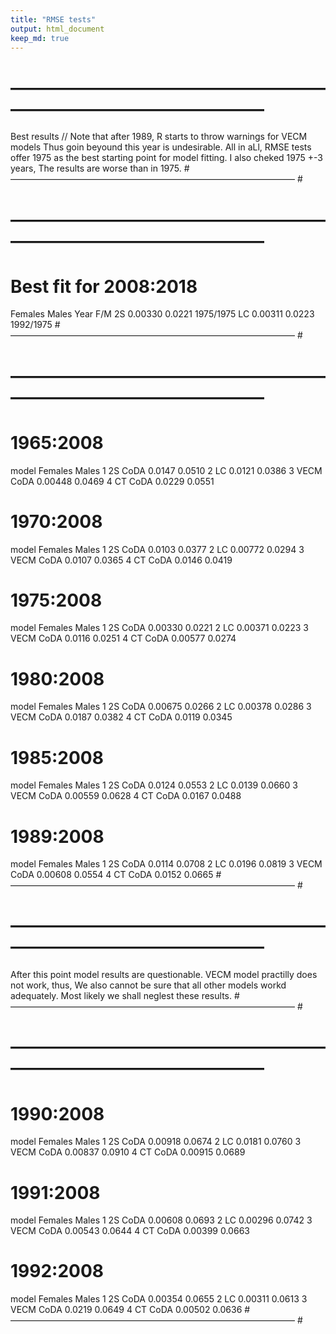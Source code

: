 ```yaml
---
title: "RMSE tests"
output: html_document
keep_md: true
---
```


# -------------------------------------------------------------------------------------------------- #
Best results // Note that after 1989, R starts to throw warnings for VECM models
Thus goin beyound this year is undesirable.
All in aLl, RMSE tests offer 1975 as the best starting point for model fitting.
I also cheked 1975 +-3 years, The results are worse than in 1975.
# -------------------------------------------------------------------------------------------------- #

# -------------------------------------------------------------------------------------------------- #
# Best fit for 2008:2018
Females      Males   Year F/M
2S 0.00330   0.0221  1975/1975
LC 0.00311   0.0223  1992/1975
# -------------------------------------------------------------------------------------------------- #

# -------------------------------------------------------------------------------------------------- #
# 1965:2008
model       Females  Males
1 2S CoDA   0.0147  0.0510
2 LC        0.0121  0.0386
3 VECM CoDA 0.00448 0.0469
4 CT CoDA   0.0229  0.0551

# 1970:2008
model       Females  Males
1 2S CoDA   0.0103  0.0377
2 LC        0.00772 0.0294
3 VECM CoDA 0.0107  0.0365
4 CT CoDA   0.0146  0.0419
 
# 1975:2008
model       Females  Males
1 2S CoDA   0.00330 0.0221
2 LC        0.00371 0.0223
3 VECM CoDA 0.0116  0.0251
4 CT CoDA   0.00577 0.0274
 
# 1980:2008
model       Females  Males
1 2S CoDA   0.00675 0.0266
2 LC        0.00378 0.0286
3 VECM CoDA 0.0187  0.0382
4 CT CoDA   0.0119  0.0345

# 1985:2008
model       Females  Males
1 2S CoDA   0.0124  0.0553
2 LC        0.0139  0.0660
3 VECM CoDA 0.00559 0.0628
4 CT CoDA   0.0167  0.0488

# 1989:2008
model       Females  Males
1 2S CoDA   0.0114  0.0708
2 LC        0.0196  0.0819
3 VECM CoDA 0.00608 0.0554
4 CT CoDA   0.0152  0.0665
# -------------------------------------------------------------------------------------------------- #

# -------------------------------------------------------------------------------------------------- #
After this point model results are questionable. VECM model practilly does not work, thus,
We also cannot be sure that all other models workd adequately. Most likely we shall neglest these results.
# -------------------------------------------------------------------------------------------------- #

# -------------------------------------------------------------------------------------------------- #
# 1990:2008
model       Females  Males
1 2S CoDA   0.00918 0.0674
2 LC        0.0181  0.0760
3 VECM CoDA 0.00837 0.0910
4 CT CoDA   0.00915 0.0689
 
# 1991:2008
model       Females  Males
1 2S CoDA   0.00608 0.0693
2 LC        0.00296 0.0742
3 VECM CoDA 0.00543 0.0644
4 CT CoDA   0.00399 0.0663

# 1992:2008
model       Females  Males
1 2S CoDA   0.00354 0.0655
2 LC        0.00311 0.0613
3 VECM CoDA 0.0219  0.0649
4 CT CoDA   0.00502 0.0636
# -------------------------------------------------------------------------------------------------- #
